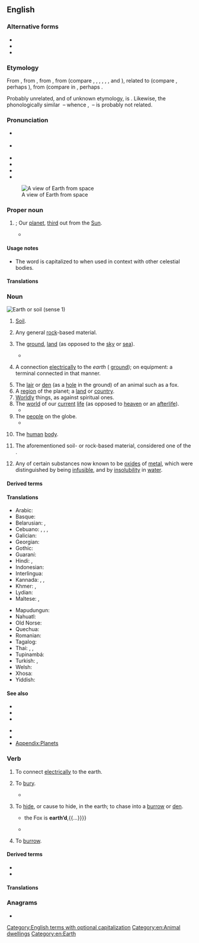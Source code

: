 {{also|Earth}}
==English==
{{wikipedia}}

===Alternative forms===
* {{alter|en|airth||chiefly Scotland}}
* {{alter|en|erd||dialect, rare}}
* {{alter|en|yearth||obsolete}}

===Etymology===
{{root|en|ine-pro|*h₁er-}}
From {{inh|en|enm|erthe}}, from {{inh|en|ang|eorþe||earth, ground, soil, dry land}}, from {{inh|en|gmw-pro|*erþu}}, from {{inh|en|gem-pro|*erþō||earth, ground, soil}} (compare {{cog|fy|ierde}}, {{cog|nds|Eerd}}, {{cog|nl|aarde}}, {{cog|nds-nl|eerde}}, {{cog|de|Erde}}, {{cog|da|-}}, {{cog|sv|-}} and {{cog|no|jord}}), related to {{m|gem-pro|*erwô||earth}} (compare {{cog|goh|ero}}, perhaps {{cog|non|jǫrfi}}), from {{der|en|ine-pro|*h₁er-}} (compare {{cog|grc|*ἔρα}} in {{m|grc|ἔραζε||on the ground}}, perhaps {{cog|txb|yare||gravel}}.

Probably unrelated, and of unknown etymology, is {{noncog|xcl|երկիր||earth}}. Likewise, the phonologically similar {{cog|sem-pro|*ʔarṣ́-}}&nbsp;– whence {{noncog|ar|أَرْض}}, {{noncog|he|אֶרֶץ|tr=ʾereṣ}}&nbsp;– is probably not related.

===Pronunciation===
* {{a|RP}} {{IPA|en|/ɜːθ/}}
* {{a|US}} {{IPA|en|/ɝθ/}}
* {{audio|en|en-us-earth.ogg|Audio (US)}}
* {{audio|en|En-uk-earth.ogg|Audio (UK)}}
* {{audio|en|LL-Q1860 (eng)-Back ache-earth.wav|Audio}}
* {{rhymes|en|ɜː(ɹ)θ}}

[[File:Earth Western Hemisphere.jpg|thumbnail|right|A view of Earth from space]]

===Proper noun===
{{en-proper noun}}

# {{senseid|en|Q2}} {{alternative case form of|en|Earth}}; Our [[planet]], [[third]] out from the [[Sun]].
#: {{ux|en|The astronauts saw the '''earth''' from the porthole.}}
#* {{quote-journal|1=en|year=1899|month=Feb|author=Joseph Conrad|authorlink=Joseph Conrad|title=The Heart of Darkness|journal=Blackwood's Edinburgh Magazine|page=193|passage=We live in the flicker - may it last as long as the old '''earth''' keeps rolling!}}

====Usage notes====
* The word {{m-self|en|earth}} is capitalized to {{m|en|Earth}} when used in context with other celestial bodies.

====Translations====
{{trans-see|id=Q2|our planet, third out from the Sun|Earth}}

===Noun===
[[File:BrownSoil.jpg|thumb|Earth or soil ''(sense 1)'']]
{{en-noun|~}}

# {{lb|en|uncountable}} [[soil|Soil]].
#: {{ux|en|This is good '''earth''' for growing potatoes.}}
# {{lb|en|uncountable}} Any general [[rock]]-based material.
#: {{ux|en|She sighed when the plane's wheels finally touched '''earth'''.}}
# The [[ground]], [[land]] (as opposed to the [[sky]] or [[sea]]).
#: {{ux|en|Birds are of the sky, not of the '''earth'''.}}
#* {{quote-journal|en|date=2013-06-07|author=David Simpson
|volume=188|issue=26|page=36|magazine={{w|The Guardian Weekly}}
|title=[http://www.guardian.co.uk/books/2013/may/18/falling-upwards-richard-holmes-review Fantasy of navigation]
|passage=Like most human activities, ballooning has sponsored heroes and hucksters and a good deal in between. For every dedicated scientist patiently recording atmospheric pressure and wind speed while shivering at high altitudes, there is a carnival barker with a bevy of pretty girls willing to dangle from a basket or parachute down to '''earth'''.}}
# {{lb|en|British}} A connection [[electrically]] to the ''earth'' ({{qualifier|US}} [[ground]]); on equipment: a terminal connected in that manner.
# The [[lair]] or [[den]] (as a [[hole]] in the ground) of an animal such as a fox.
# A [[region]] of the planet; a [[land]] or [[country]].
# [[worldly|Worldly]] things, as against spiritual ones.
# The [[world]] of our [[current]] [[life]] (as opposed to [[heaven]] or an [[afterlife]]).
#* {{RQ:Keats Lamia|poem=Ode on a Grecian Urn|stanza=5|page=116|passage="Beauty is truth, truth beauty,"—that is all / Ye know on '''earth''', and all ye need to know.}}
# The [[people]] on the globe.
#* {{RQ:King James Version|Genesis|11|1|page=87|column=2|passage=And the whole '''earth''' was of one language, and of one [[speach|ſpeach]].}}
# {{lb|en|archaic}} The [[human]] [[body]].
# {{lb|en|alchemy|philosophy|and|Taoism}} The aforementioned soil- or rock-based material, considered one of the {{w|Classical element|four or five classical elements}}.
# {{lb|en|chemistry|obsolete}} Any of certain substances now known to be [[oxide]]s of [[metal]], which were distinguished by being [[infusible]], and by [[insolubility]] in [[water]].

====Derived terms====
{{col3|en
|Blue Earth
|Blue Earth County
|Blue Earth River
|diatomaceous earth
|down-to-earth
|earth closet
|Earth Day
|earth mother
|[[earth moving]], [[earthmoving]]
|Earth Summit
|earth to earth, ashes to ashes, dust to dust
|earth tone
|[[earthbound]], [[earth-bound]]
|earthen
|earthenware
|earthquake
|earthling
|earthly
|earthly paradise
|earth-shattering
|earth sign
|earth station
|earthworm
|earthy
|ends of the earth
|flat earther
|Fountains Earth
|go to earth
|Mother Earth
|rare earth
|rare earth mineral
|run to earth
|salt of the earth
|scorched earth
|unearth
}}

====Translations====
{{trans-top|soil}}
{{multitrans|data=
* Afrikaans: {{tt+|af|aarde}}
* Ahom: {{t|aho|𑜓𑜢𑜃𑜫}}, {{t|aho|𑜃𑜢𑜃𑜫}}
* Albanian: {{tt+|sq|dhe|m}}
* Arabic: {{tt|ar|تُرْبَة|f}}, {{tt|ar|تُرَاب|p}}, {{tt+|ar|أَرْض|f}}
*: Egyptian Arabic: {{tt|arz|أرض|f|tr=arḍ}}
* Aramaic:
*: Classical Syriac: {{tt|syc|ܐܪܥܐ|f|tr=ʾarʿā}}, {{tt|syc|ܥܦܪܐ|m|tr=ʿap̄rā}}, {{tt|syc|ܡܕܪܐ|c|tr=meḏrā}}, {{tt|syc|ܐܕܡܬܐ|f|tr=ʾdmtʾ}}
* Archi: {{t|aqc|накъв}}
* Armenian: {{tt+|hy|հող}}
* Ashkun: {{tt|ask|mič}}
* Asturian: {{tt+|ast|tierra|f}}
* Azerbaijani: {{tt+|az|torpaq}}
* Baluchi: {{tt|bal|ہاک|tr=hák}}
* Belarusian: {{tt|be|зямля́|f}}
* Bengali: {{tt|bn|মাটি}}, {{tt|bn|ভূমি}}
* Berber:
*: Tashelhit: {{tt|shi|akal|m}}, {{tt|shi|ṛṛgg}}
* Brunei Malay: {{tt|kxd|tanah}}
* Bulgarian: {{tt+|bg|земя́|f}}, {{tt+|bg|по́чва|f}}, {{tt+|bg|пръст|f}}
* Burmese: {{tt+|my|မြေ}}
* Catalan: {{tt+|ca|terra|f}}, {{tt+|ca|sòl|m}}
* Chechen: {{t|ce|латта}}
* Chinese:
*: Dungan: {{tt|dng|ди}}, {{tt|dng|тў}}
*: Mandarin: {{tt+|cmn|地|tr=dì}}, {{tt+|cmn|土壤|tr=tǔrǎng}}
* Czech: {{tt+|cs|země|f}}, {{tt+|cs|hlína|f}}
* Danish: {{tt+|da|jord}}
* Dutch: {{tt+|nl|aarde|f}}, {{tt+|nl|grond}}
* Esperanto: {{tt|eo|grundo}}
* Estonian: {{tt+|et|maa}}
* Evenki: {{tt|evn|dunde}}, {{tt|evn|dunne}}, {{tt|evn|jerke}}, {{tt|evn|n'erke}}
* Faroese: {{tt+|fo|jørð|f}}
* Fijian: {{tt+|fj|qele}}
* Finnish: {{tt+|fi|maa}}
* French: {{tt+|fr|terre|f}}
* Friulian: {{tt|fur|tiere|f}}
* Fula: {{tt|ff|leydi}}
* Galician: {{tt+|gl|terra|f}}
* Georgian: {{tt|ka|მიწა|sc=Geor}}, {{tt|ka|ნიადაგი|sc=Geor}}
* German: {{tt+|de|Erde|f}}, {{tt+|de|Land|n}}
*: Central Franconian: {{tt|gmw-cfr|Ääd}}
* Greek: {{tt+|el|χώμα|n}}, {{tt+|el|γη|f}}
*: Ancient: {{tt|grc|γαῖα|f}}, {{tt|grc|γῆ|f}}, {{tt|grc|χούς|f}}
* Haitian Creole: {{tt|ht|tè}}
* Hebrew: {{tt+|he|אֲדָמָה|f|tr=adamá}}
* Hindi: {{tt+|hi|धरती|f}}, {{tt+|hi|ज़मीन|f}}, {{tt+|hi|मिट्टी|f}}, {{tt+|hi|वसुधा|f}}, {{tt+|hi|वसुन्धरा|f}}
* Hungarian: {{tt+|hu|talaj}}, {{tt+|hu|föld}}
* Icelandic: {{tt+|is|jörð|f}}
* Ido: {{tt+|io|tero}}, {{tt+|io|sulo}}
* Indonesian: {{tt+|id|tanah}}
* Irish: {{t|ga|cré|f}}, {{t|ga|créafóg|f}}, {{t|ga|ithir|f}}, {{t|ga|úir|f}}
* Istriot: {{tt|ist|tiera|f}}
* Italian: {{tt+|it|terra|f}}
* Japanese: {{tt+|ja|地|tr=ち, chi}}, {{tt+|ja|土|tr=つち, tsuchi}}, {{tt+|ja|土壌|tr=どじょう, dojō}}
* Javanese: {{tt+|jv|lemah}} {{qualifier|ngoko}}, {{tt|jv|siti}} {{qualifier|krama}}
* K'iche': {{tt|quc|ulew}}
* Kamkata-viri:
*: Kamviri: {{tt|bsh|muři}}
*: Kativiri: {{tt|bsh|mřai}}
* Kazakh: {{tt+|kk|топырақ}}
* Khanty:
*: Kazym: {{tt|kca|мўв}}
* Khinalug: {{tt|kjj|инччи́}}
* Kikai: {{tt|kzg|みちゃ|tr=micha}}
* Komi-Zyrian: {{tt|kpv|му}}
* Korean: {{tt+|ko|흙}}, {{tt+|ko|토양}}
* Kunigami: {{tt|xug|みちゃー|tr=michā}}
* Kurdish:
*: Central Kurdish: {{tt+|ckb|خۆڵ}}
* Kyrgyz: {{tt+|ky|топурак}}
* Ladin: {{tt|lld|tera|f}}, {{tt|lld|tiera|f}}
* Lao: {{tt+|lo|ດິນ}}
* Latin: {{tt+|la|terra|f}}, {{tt+|la|humus|f}}
* Latvian: {{tt+|lv|zeme|f}}, {{qualifier|soil}} {{tt|lv|augsne|f}}
* Lezgi: {{t|lez|накьв}}, {{t|lez|ччил}}
* Lithuanian: {{tt+|lt|žemė|f}}, {{qualifier|soil}} {{tt|lt|dirva|f}}
* Lombard: {{t|lmo|tèrra|f}}
* Low German:
*: German Low German: {{tt|nds-de|Eerd}}, {{tt+|nds-de|Eer}}
* Lü: {{tt|khb|ᦡᦲᧃ}}
* Macedonian: {{tt|mk|земја|f}}, {{tt|mk|почва|f}}
* Malay: {{tt+|ms|bumi}}
* Malayalam: {{tt+|ml|ഭൂമി}}, {{tt+|ml|മണ്ണ്}}
* Maltese: {{t|mt|ħamrija|f}}
{{trans-mid}}
* Mansi: {{tt|mns|ма̄}}
* Miyako: {{tt|mvi|むた|tr=muta}}
* Mongolian: {{tt+|mn|хөрс}}
* Moroccan Amazigh: {{tt|zgh|ⴰⴽⴰⵍ|tr=akal}}
* Nahuatl: {{tt+|nah|tlalli}}
* Navajo: {{tt|nv|łeezh}}
* Ngazidja Comorian: {{tt|zdj|ipvanɗe sha ntsi|c7}}
* Nong Zhuang: {{t|zhn|ndin}}
* Norman: {{tt|nrf|tèrre|f}}
* North Frisian: {{tt|frr|jard}}
* Northern Amami-Oshima: {{tt|ryn|みちﾟゃ|tr=mica}}
* Northern Thai: {{tt|nod|ᨯᩥ᩠ᨶ|tr= din}}
* Norwegian: {{tt+|no|jord|m}}
* Okinawan: {{tt|ryu|んちゃ|tr=ncha}}
* Oki-No-Erabu: {{tt|okn|みちゃ|tr=micha}}
* Old Church Slavonic:
*: Cyrillic: {{tt|cu|землꙗ|f}}
* Old East Slavic: {{tt|orv|землꙗ|f}}
* Old English: {{tt|ang|hrūse|f}}
* Ossetian: {{t|os|зӕхх}}
* Persian: {{tt+|fa|خاک|tr=xâk}}, {{tt+|fa|زمین|tr=zamīn}}
* Pipil: {{tt|ppl|tal}}
* Plautdietsch: {{tt|pdt|Ieed|f}}
* Polish: {{tt+|pl|ziemia|f}}
* Portuguese: {{tt+|pt|terra|f}}, {{tt+|pt|solo|m}}
* Prasuni: {{tt|prn|mire}}
* Punjabi: {{tt|pa|ਧਰਤ}}, {{tt|pa|ਖ਼ਾਕ}}, {{tt|pa|ਮਿੱਟੀ}}, {{tt|pa|ਜ਼ਮੀਨ}}
* Quechua: {{tt+|qu|allpa}}
* Romani: {{t|rom|phuv|f}}
* Romanian: {{tt+|ro|pământ|n}}, {{tt+|ro|sol|n}}
* Romansch: {{tt|rm|terra|f}}, {{tt|rm|tiara|f}}
* Russian: {{tt+|ru|земля́|f}}, {{tt+|ru|по́чва|f}}
* Rusyn: {{tt|rue|земля́|f}}
* Saanich: {{tt|str|TEṈEW̱}}
* Sanskrit: {{tt+|sa|धरित्री}}, {{tt+|sa|धरा}}, {{tt+|sa|भूमि|m}}, {{tt+|sa|वसुधा|f}}, {{tt+|sa|इला|f}}, {{tt+|sa|वसुन्धरा|f}}
* Sardinian: {{tt|sc|terra|f}}
* Scots: {{tt|sco|yerd}}, {{tt|sco|yird}}
* Scottish Gaelic: {{tt|gd|talamh|c}}, {{tt|gd|ùir|f}}
* Serbo-Croatian:
*: Cyrillic: {{tt|sh|земља|f}}
*: Roman: {{tt+|sh|zemlja|f}}
* Shan: {{tt+|shn|လိၼ်}}
* Sicilian: {{tt+|scn|terra|f}}
* Silesian: {{tt|szl|źymja}}
* Sindhi: {{tt|sd|ڌرتي|tr=dhartī}}
* Slovak: {{tt+|sk|zem|f}}
* Slovene: {{tt+|sl|zemlja|f}}, {{tt+|sl|prst|f}}
* Southern Amami-Oshima: {{tt|ams|みちゃ|tr=micha}}
* Spanish: {{tt+|es|tierra|f}}, {{tt+|es|suelo|m}}
* Sundanese: {{tt+|su|taneuh}}
* Swahili: {{tt+|sw|udongo}}
* Swedish: {{tt+|sv|jord|c}}
* Tagalog: {{tt+|tl|lupa}}
* Tajik: {{tt+|tg|хок}}
* Taos: {{tt|twf|pǫ̀’óne}}
* Tatar: {{tt+|tt|туфрак}}
* Telugu: {{tt+|te|మట్టి}}
* Thai: {{tt+|th|ดิน}}
* Tibetan: {{tt|bo|ས}}
* Tigrinya: {{tt|ti|መሬት|sc=Ethi}}
* Tocharian A: {{tt|xto|tkaṃ}}
* Tocharian B: {{tt|txb|keṃ}}
* Toku-No-Shima: {{tt|tkn|ぃんちゃ|tr=ïncha}}
* Turkish: {{tt+|tr|toprak}}
* Turkmen: {{tt|tk|toprak}}
* Udmurt: {{tt|udm|му}}
* Ugaritic: {{tt|uga|𐎀𐎗𐎕}}
* Ukrainian: {{tt+|uk|земля́|f}}
* Urdu: {{tt+|ur|زمین|f|tr=zamīn}}, {{tt|ur|دھرتی|f|tr=dhartī}}
* Uyghur: {{tt|ug|تۇپراق}}
* Uzbek: {{tt+|uz|tuproq}}
* Venetian: {{tt|vec|tera|f}}
* Vietnamese: {{tt+|vi|đất}}
* Waigali: {{tt|wbk|muk}}
* Yaeyama: {{tt|rys|んた|tr=nta}}
* Yagara: {{tt|yxg|dar}}
* Yiddish: {{tt|yi|ערד|f}}, {{t|yi|אַדמה|f|tr=adome}} {{qualifier|humorous}}
* Yonaguni: {{tt|yoi|んた|tr=nta}}
* Yoron: {{tt|yox|みちゃ|tr=micha}}
* Yucatec Maya: {{tt|yua|lu’um}}, {{tt|yua|kaab}}
* Zazaki: {{tt+|zza|erd}}
* Zealandic: {{tt|zea|aerde|f}}
* Zhuang: {{tt|za|doem}}, {{tt|za|namh}}
* Zulu: {{tt|zu|inhlabathi|c9|c10}}, {{tt|zu|umhlabathi|c3|c4}}
* ǃXóõ: {{tt|nmn|ǂkxʻûm}}
{{trans-bottom}}

{{trans-top|any general rock-based material}}
* Afrikaans: {{tt+|af|aarde}}
* Armenian: {{tt+|hy|հող}}
* Baluchi: {{tt|bal|ہاک|tr=hák}}
* Bulgarian: {{tt+|bg|земя|f}}
* Burmese: {{tt+|my|မြေကြီး}}
* Catalan: {{tt+|ca|terra|f}}
* Chinese:
*: Mandarin: {{tt+|cmn|泥土|tr=nítǔ}}
* Czech: {{tt+|cs|země|f}}
* Danish: {{tt|da|jordart}}, {{tt+|da|jord}}
* Dutch: {{tt+|nl|aarde|f}}
* Estonian: {{tt|et|maapind}}
* Finnish: {{tt+|fi|maa}}
* French: {{tt+|fr|terre|f}}
* German: {{tt+|de|Erde|f}}, {{tt+|de|Grund|m}}
* Greek: {{tt+|el|χώμα|n}}
* Hawaiian: {{tt|haw|lepo}}
* Hebrew: {{tt+|he|אֲדָמָה|f|tr=adamá}}
* Hindi: {{tt+|hi|भूमि|f}}, {{tt+|hi|खाक|f}}, {{tt+|hi|गर्द|f}}, {{tt|hi|ख़ाक|f}}
* Icelandic: {{tt+|is|jörð|f}}
* Ido: {{tt+|io|tero}}
* Indonesian: {{tt+|id|bumi}}
* Irish: {{tt|ga|cré|f}}, {{tt|ga|úir|f}}
* Italian: {{tt+|it|terra|f}}
* Japanese: {{tt+|ja|土|tr=つち, tsuchi|sc=Jpan}}
* Korean: {{tt+|ko|흙}}
* Latin: {{tt+|la|terra|f}}
{{trans-mid}}
* Latvian: {{tt+|lv|zeme|f}}
* Lithuanian: {{tt+|lt|žemė|f}}
* Luxembourgish: {{tt+|lb|Äerd|f}}
* Malay: {{tt+|ms|tanah}}
* Malayalam: {{tt+|ml|ഭൂമി}}
* Middle High German: {{tt|gmh|ërde}}
* Navajo: {{tt|nv|niʼ}}
* Norman: {{tt|nrf|tèrre|f}}
* Norwegian: {{tt+|no|jord|m}}
* Old English: {{tt|ang|hrūse|f}}
* Old High German: {{tt|goh|erda}}
* Persian: {{tt+|fa|خاک|tr=xâk}}, {{tt+|fa|گرد|tr=gard}}
* Polish: {{tt+|pl|ziemia|f}}
* Portuguese: {{tt+|pt|terra|f}}
* Russian: {{tt+|ru|земля́|f}}
* Scots: {{tt|sco|yird}}
* Scottish Gaelic: {{tt|gd|talamh|c}}, {{tt|gd|tìr|f}}, {{tt|gd|ùir|f}}
* Slovak: {{tt+|sk|zem|f}}
* Slovene: {{tt+|sl|zemlja|f}}
* Spanish: {{tt+|es|tierra|f}}
* Swahili: {{tt+|sw|udongo}}
* Swedish: {{tt+|sv|jord|c}}
* Volapük: {{tt+|vo|glun}}
* Welsh: {{tt+|cy|daear|f}}
* West Frisian: {{tt+|fy|ierde}}
* Zazaki: {{tt+|zza|erd}}
* Zulu: {{tt|zu|inhlabathi|c9|c10}}, {{tt|zu|umhlabathi|c3|c4}}
{{trans-bottom}}

{{trans-top|the ground, land}}
* Ainu: {{tt|ain|アィヌモシㇼ|tr=aynu-mosir}}
* Arabic: {{tt+|ar|أَرْض|f}}
*: Egyptian Arabic: {{tt|arz|أرض|f|tr=arḍ}}
* Aramaic:
*: Classical Syriac: {{tt|syc|ܐܪܥܐ|f|tr=ʾarʿā}}
* Armenian: {{tt+|hy|հող}}, {{tt+|hy|գետին}}
* Aromanian: {{tt|rup|pimintu}}
* Azerbaijani: {{tt+|az|yer}}
* Bashkir: {{tt|ba|ер}}
* Berber:
*: Tashelhit: {{t-check|shi|akal|m}}
* Bulgarian: {{tt+|bg|земя|f}}, {{tt+|bg|суша|f}}
* Catalan: {{tt+|ca|terra|f}}
* Central Sierra Miwok: {{tt|csm|wál·i-}}
* Chamicuro: {{tt|ccc|c̈hijta}}
* Cheyenne: {{t|chy|ho'e}}
* Chinese:
*: Cantonese: {{tt|yue|地}}, {{tt+|yue|地下}}
*: Mandarin: {{tt+|cmn|陸地}}, {{tt+|cmn|陆地|tr=lùdì}}, {{tt+|cmn|地面}}
* Czech: {{tt+|cs|země|f}}
* Dalmatian: {{tt|dlm|tara|f}}, {{tt|dlm|tiara|f}}
* Danish: {{tt+|da|jord}}
* Dolgan: {{tt|dlg|һир|tr=hir}}
* Dutch: {{tt+|nl|aarde}}, {{tt|nl|droge land|n}}, {{tt+|nl|land|n}}
* Egyptian: {{t-egy|tꜣ|h=N16:N23*Z1}}
* Esperanto: {{tt+|eo|tero}}
* Estonian: {{tt+|et|maa}}
* Faroese: {{tt+|fo|jørð|f}}
* Finnish: {{tt+|fi|maa}}
* French: {{tt+|fr|terre|f}}
* Friulian: {{tt|fur|tiere|f}}
* Fula: {{tt|ff|leydi}}
* Galician: {{tt+|gl|terra|f}}
* Georgian: {{tt|ka|მიწა|sc=Geor}}, {{tt|ka|ნიადაგი|sc=Geor}}
* German: {{tt+|de|Grund|m}}, {{tt+|de|Erde|f}}, {{tt+|de|Land|n}}, {{tt+|de|Boden|m}}, {{tt+|de|Festland|n}}
* Greek: {{tt+|el|γη|f}}, {{tt+|el|γαία|f}}
*: Ancient: {{tt|grc|γαῖα|f}}, {{tt|grc|γῆ|f}}
* Haida: {{tt|hai|tllgaay}}
* Haitian Creole: {{tt|ht|tè}}
* Halkomelem: {{tt|hur|tém:éxw}}
* Hawaiian: {{tt|haw|honua}}
* Hebrew: {{tt+|he|אֶרֶץ|f|tr=éretz}}
* Hindi: {{tt+|hi|धरती|f}}, {{tt+|hi|ज़मीन|f}}, {{tt+|hi|सरजमीन|f}}
* Hungarian: {{tt+|hu|szárazföld}}
* Ido: {{tt+|io|sulo}}, {{tt+|io|tero}}
* Indonesian: {{tt+|id|darat}}
* Irish: {{tt|ga|talamh}}
* Istriot: {{tt|ist|tiera}}
* Italian: {{tt+|it|terra|f}}
* Japanese: {{tt+|ja|地面|tr=じめん, jimen}}, {{tt+|ja|大地|tr=だいち, daichi}}
* Javanese: {{tt+|jv|lemah}} {{qualifier|ngoko}}, {{tt|jv|siti}} {{qualifier|krama}}
* Kazakh: {{tt+|kk|жер}}
* Khakas: {{tt|kjh|чир}}
* Korean: {{tt+|ko|땅}}, {{tt+|ko|대지}}, {{tt+|ko|육지}}
* Kurdish:
*: Central Kurdish: {{tt+|ckb|خاک}}, {{tt+|ckb|زەمین}}, {{tt+|ckb|زەوی}}
* Kwak'wala: {{tt|kwk|a̱wi'nak̕wa̱s}}
* Kyrgyz: {{tt+|ky|жер}}
* Ladin: {{tt|lld|tera}}
* Latin: {{tt+|la|terra|f}}, {{tt+|la|solum|n}}
* Latvian: {{tt+|lv|zeme|f}}
{{trans-mid}}
* Lezgi: {{t|lez|ччил}}
* Lithuanian: {{tt+|lt|žẽmė|f}}
* Maasai: {{tt|mas|enkop|f}}
* Malay: {{tt+|ms|tanah}}
* Malayalam: {{tt+|ml|മണ്ണ്}}
* Manchu: {{tt|mnc|ᠨᠠ}}
* Mongolian: {{tt+|mn|газар}}
*: Classical Mongolian: {{tt|cmg|ᠭᠠᠵᠠᠷ}}
* Moroccan Amazigh: {{tt|zgh|ⴰⴽⴰⵍ|tr=akal}}
* Navajo: {{tt|nv|niʼ}}
* Ngazidja Comorian: {{tt|zdj|ardhwi|c9}}, {{tt|zdj|ipvanɗe sha ntsi|c7}}
* Nootka: {{tt|str|nism̓a}}
* Norman: {{tt|nrf|tèrre|f}}
* Norwegian: {{tt+|no|jord}}
* Occitan: {{tt+|oc|tèrra}}
* Ojibwe: {{tt|oj|aki}}, {{tt|oj|ᐊᑭ}}
* Old Occitan: {{tt|pro|terra}}
* Orok: {{tt|oaa|на̄|tr=nā|sc=Cyrl}}
* Ottawa: {{tt|otw|ki}}
* Persian: {{tt+|fa|زمین|tr=zamin}}, {{tt+|fa|سرزمین|tr=sarzamin}}
* Portuguese: {{tt+|pt|terra|f}}, {{tt+|pt|chão|m}}
* Punjabi: {{tt|pa|ਧਰਤ}}, {{tt+|pa|ਸਰਜ਼ਮੀਨ}}, {{tt|pa|ਜ਼ਮੀਨ}}
* Purepecha: {{tt|pua|echeri}}
* Romanian: {{tt+|ro|pământ}}
* Romansch: {{tt|rm|terra}}, {{tt|rm|tiara}}
* Russian: {{tt+|ru|земля́|f}}, {{tt+|ru|су́ша|f}}
* Saanich: {{tt|str|TEṈEW̱}}
* Sanskrit: {{tt+|sa|धरित्री|f}}
* Sardinian: {{tt|sc|terra|f}}
* Scots: {{tt|sco|yerd}}, {{tt|sco|yird}}
* Scottish Gaelic: {{tt|gd|talamh|c}}, {{tt|gd|tìr|f}}, {{tt|gd|ùir|f}}
* Sicilian: {{tt+|scn|terra}}
* Slovene: {{tt+|sl|zemlja|f}}
* Spanish: {{tt+|es|terreno|m}}, {{tt+|es|tierra|f}}
* Sumerian: {{tt|sux|𒆠|ts=ki|sc=Xsux}}
* Sundanese: {{tt|su|darat}}
* Swahili: {{tt|sw|nchi kavu|c9}}
* Swedish: {{tt+|sv|mark|c}}, {{tt+|sv|land|n}}
* Tagalog: {{tt+|tl|lupa}}
* Tajik: {{tt+|tg|замин}}
* Tatar: {{tt+|tt|җир}}
* Tocharian A: {{tt|xto|tkaṃ}}
* Tocharian B: {{tt|txb|keṃ}}
* Turkish: {{tt+|tr|yer}}
* Turkmen: {{tt|tk|ýer}}
* Tuvan: {{tt|tyv|чер}}
* Tzotzil: {{tt|tzo|balamil}} {{qualifier|Zinacantán}}, {{tt|tzo|balumil}} {{qualifier|San Andrés Larráinzar}}
* Ugaritic: {{tt|uga|𐎀𐎗𐎕}}
* Urdu: {{tt+|ur|زمین|f|tr=zamīn}}
* Uyghur: {{tt+|ug|يەر}}
* Uzbek: {{tt+|uz|yer}}
* Venetian: {{tt|vec|tera}}
* Vietnamese: {{tt+|vi|đất}}, {{tt|vi|mặt đất}}, {{tt+|vi|đất liền}}
* Yakut: {{tt|sah|сир}}
* Yiddish: {{tt|yi|ערד}}
* Zazaki: {{tt+|zza|her}}, {{tt+|zza|erd|m}}
* Zhuang: {{tt|za|deih}}
* Zulu: {{tt|zu|umhlabathi|c3|c4}}
{{trans-bottom}}

{{trans-top|electrical connection}}
* Armenian: {{tt+|hy|հող}}
* Bulgarian: {{tt|bg|заземяване|n}}
* Catalan: {{tt+|ca|terra|f}}, {{tt+|ca|massa|f}}
* Chinese:
*: Mandarin: {{tt+|cmn|地線}}, {{tt+|cmn|地线|tr=dìxiàn}}, {{tt+|cmn|接地線}}, {{tt+|cmn|接地线|tr=jiēdìxiàn}}
* Czech: {{tt|cs|uzemnění|n}}
* Danish: {{tt|da|jordforbindelse|c}}, {{tt|da|jordet forbindelse|c}}
* Dutch: {{tt+|nl|aarde|f}}
* Esperanto: {{tt|eo|terkonekto}}
* Estonian: {{tt|et|maandus}}
* Finnish: {{tt+|fi|maa}}
* French: {{tt+|fr|terre|f}}
* German: {{tt+|de|Erde|f}}
* Greek: {{tt+|el|γείωση|f}}
* Hindi: {{tt+|hi|ज़मीन|f}}
* Hungarian: {{tt+|hu|földelés}}
* Irish: {{tt|ga|talmhú|m}}
{{trans-mid}}
* Italian: {{tt+|it|terra|f}}, {{tt+|it|massa|f}}
* Japanese: {{tt|ja|接地|tr=せっち, setchi}}, {{tt+|ja|アース|tr=āsu}}, {{tt|ja|グランド|tr=gurando}}, {{tt|ja|グラウンド|tr=guraundo}}, {{tt|ja|地線|tr=ちせん, chisen}}
* Korean: {{tt|ko|어어드}}, {{tt+|ko|접지선}}
* Latvian: {{tt|lv|iezemējums|m}}
* Lithuanian: {{tt|lt|įžeminimas|m}}
* Navajo: {{tt|nv|niʼ}}
* Norman: {{tt|nrf|tèrre|f}}
* Persian: {{tt+|fa|زمین|tr=zamin}}, {{tt|fa|اِرت|tr=ert}}
* Polish: {{tt|pl|uziemienie|n}}
* Portuguese: {{tt+|pt|terra}}
* Russian: {{tt+|ru|заземле́ние|n}}, {{tt+|ru|земля́|f}} {{qualifier|colloquial}}
* Slovene: {{tt+|sl|zemlja|f}}, {{tt|sl|ozemljitev|f}}
* Spanish: {{tt+|es|tierra|f}}
* Swedish: {{tt+|sv|jord|c}}
* Turkish: {{tt+|tr|toprak}}
* Zazaki: {{tt+|zza|her|c}}
{{trans-bottom}}

{{trans-top|fox's lair}}
* Bulgarian: {{tt+|bg|дупка|f}}
* Danish: {{tt+|da|rævegrav|c}}
* Finnish: {{tt+|fi|kolo}}, {{tt+|fi|pesä}}
* French: {{tt+|fr|terrier}}
* German: {{tt+|de|Erdloch|n}}, {{tt|de|Erdbau|m}}, {{tt+|de|Bau|m}}
* Greek: {{tt+|el|φωλιά|f}}
* Hungarian: {{tt+|hu|lyuk}}, {{tt+|hu|odú}}
* Irish: {{t|ga|leaba dhearg|f}}
* Italian: {{tt+|it|tana|f}}
{{trans-mid}}
* Manx: {{tt|gv|towl|m}}
* Persian: {{tt+|fa|لانه}}
* Portuguese: {{tt+|pt|toca}}
* Spanish: {{tt+|es|madriguera|f}}
* Swahili: {{tt+|sw|dunia}}
* Swedish: {{tt+|sv|lya|c}}, {{tt|sv|rävlya|c}}, {{tt+|sv|rävgryt|n}}
* Ukrainian: {{tt+|uk|нора́|f}}
* Zazaki: {{tt|zza|lan|f}}
{{trans-bottom}}

{{trans-top|world of our current life, as opposed to afterlife}}
* Arabic: {{tt+|ar|أَرْض|f}}, {{tt+|ar|دُنْيَا|f}}
* Bulgarian: {{tt+|bg|свят|m}}
* Catalan: {{tt+|ca|terra|f}}
* Finnish: {{tt+|fi|maa}}
* French: {{tt+|fr|terre|f}}
* Greek: {{tt+|el|γη|f}}
*: Ancient: {{tt|grc|γῆ|f}}
* Hebrew: {{tt+|he|אֶרֶץ|f|tr=éretz}}
* Hindi: {{tt+|hi|दुनिया|f}}, {{tt+|hi|जहान|m}}, {{tt+|hi|संसार|m}}
{{trans-mid}}
* Ido: {{tt+|io|tero}}
* Latin: {{tt|la|mundus|m}}, {{tt+|la|saeculum|n}}
* Ngazidja Comorian: {{tt|zdj|dunia|c9}}
* Persian: {{tt+|fa|گیتی|tr=giti}}, {{tt+|fa|جهان|tr=jahân}}, {{qualifier|religious}} {{tt+|fa|دنیا|tr=donyâ}}, {{qualifier|religious}} {{tt+|fa|مادّه|tr=mâdde}}, {{qualifier|much-literally}} {{tt|fa|گیهان|tr=geyhân}}
* Piedmontese: {{tt|pms|mundo|m}}
* Punjabi: {{tt|pa|ਦੁਨੀਆ}}, {{tt|pa|ਜਹਾਨ}}, {{tt+|pa|ਸੰਸਾਰ}}
* Tagalog: {{tt+|tl|daigdig}}
* Zazaki: {{tt+|zza|dınya}}
* Zulu: {{tt+|zu|umhlaba|c3|c4}}
{{trans-bottom}}

{{trans-top|one of the four basic elements}}
* Afrikaans: {{tt+|af|aarde}}
* Baluchi: {{tt|bal|ہاک|tr=hák}}
* Bulgarian: {{tt+|bg|земя|f}}
* Burmese: {{tt+|my|မြေ}}
* Catalan: {{tt+|ca|terra|f}}
* Chinese:
*: Mandarin: {{tt+|cmn|泥土|tr=nítǔ}}
* Czech: {{tt+|cs|země|f}}
* Danish: {{tt+|da|jord}}
* Dutch: {{tt+|nl|aarde|f}}
* Estonian: {{tt+|et|maa}}
* Finnish: {{tt+|fi|maa}}
* French: {{tt+|fr|terre|f}}
* Galician: {{tt+|gl|terra|f}}
* German: {{tt+|de|Erde|f}}
* Greek: {{tt+|el|γη|f}}
*: Ancient Greek: {{tt|grc|γῆ|f}}
* Hebrew: {{tt+|he|אֲדָמָה|f|tr=adamá}}
* Hindi: {{tt+|hi|खाक|f}}, {{tt+|hi|मिट्टी|f}}, {{tt+|hi|भूमी|f}}, {{tt+|hi|भूमि|f}}, {{tt|hi|ख़ाक|f}}
* Hungarian: {{tt+|hu|föld}}
* Icelandic: {{tt+|is|jörð|f}}
* Ido: {{tt+|io|tero}}
* Irish: {{t|ga|talamh|m}}
* Italian: {{tt+|it|terra|f}}
* Japanese: {{tt+|ja|地|tr=ち, chi}}
* Korean: {{tt+|ko|흙}}
* Latin: {{tt+|la|terra|f}}
{{trans-mid}}
* Latvian: {{tt+|lv|zeme|f}}
* Lithuanian: {{tt+|lt|žemė|f}}
* Luxembourgish: {{tt+|lb|Äerd|f}}
* Malayalam: {{tt+|ml|ഭൂമി}}
* Norman: {{tt|nrf|tèrre|f}}
* Norwegian: {{tt+|no|jord|m}}
* Old English: {{tt|ang|hrūse|f}}
* Persian: {{tt+|fa|خاک}}
* Polish: {{tt+|pl|ziemia|f}}
* Portuguese: {{tt+|pt|terra|f}}
* Punjabi: {{tt|pa|ਖ਼ਾਕ}}, {{tt|pa|ਮਿੱਟੀ}}
* Russian: {{tt+|ru|земля́|f}}
* Scots: {{tt|sco|yird}}
* Scottish Gaelic: {{tt|gd|talamh|c}}, {{tt|gd|tìr|f}}
* Serbo-Croatian:
*: Cyrillic: {{tt|sh|земља|f|sc=Cyrl}}
*: Roman: {{tt+|sh|zemlja|f}}
* Slovak: {{tt+|sk|zem|f}}
* Slovene: {{tt+|sl|zemlja|f}}
* Spanish: {{tt+|es|tierra|f}}
* Swahili: {{tt+|sw|dunia}}
* Swedish: {{tt+|sv|jord}}
* Turkish: {{tt+|tr|toprak}}
* Vietnamese: {{tt+|vi|đất}}
* West Frisian: {{tt+|fy|ierde}}
* Zazaki: {{tt+|zza|her|c}}
{{trans-bottom}}

{{trans-top|one of the five basic elements}}
* Afrikaans: {{tt+|af|aarde}}
* Baluchi: {{tt|bal|ہاک|tr=hák}}
* Bulgarian: {{tt+|bg|земя|f}}
* Burmese: {{tt+|my|မြေ}}
* Catalan: {{tt+|ca|terra|f}}
* Chinese:
*: Mandarin: {{tt+|cmn|土}}
* Czech: {{tt+|cs|země|f}}
* Danish: {{tt+|da|jord}}
* Dutch: {{tt+|nl|aarde|f}}
* Estonian: {{tt+|et|maa}}
* Finnish: {{tt+|fi|maa}}
* French: {{tt+|fr|terre|f}}
* Galician: {{tt+|gl|terra|f}}
* Greek: {{tt+|el|γη|f}}
* Hindi: {{tt+|hi|खाक|f}}, {{tt+|hi|मिट्टी|f}}, {{tt+|hi|भूमी|f}}, {{tt+|hi|भूमि|f}}, {{tt|hi|ख़ाक|f}}
* Hungarian: {{tt+|hu|föld}}
* Icelandic: {{tt+|is|jörð|f}}
* Ido: {{tt+|io|tero}}
* Irish: {{t|ga|talamh|m}}
* Italian: {{tt+|it|terra|f}}
* Japanese: {{tt+|ja|土|tr=つち, tsuchi}}
* Korean: {{tt+|ko|흙}}
* Latvian: {{tt+|lv|zeme|f}}
{{trans-mid}}
* Lithuanian: {{tt+|lt|žemė|f}}
* Malayalam: {{tt+|ml|ഭൂമി}}
* Norwegian: {{tt+|no|jord|m}}
* Old English: {{tt|ang|hrūse|f}}
* Persian: {{tt+|fa|خاک|tr=xâk}}
* Polish: {{tt+|pl|ziemia|f}}
* Portuguese: {{tt+|pt|terra|f}}
* Punjabi: {{tt|pa|ਖ਼ਾਕ}}, {{tt|pa|ਮਿੱਟੀ}}
* Russian: {{tt+|ru|земля́|f}}
* Scots: {{tt|sco|yird}}
* Scottish Gaelic: {{tt|gd|talamh|c}}, {{tt|gd|tìr|f}}
* Serbo-Croatian:
*: Cyrillic: {{tt|sh|земља|f|sc=Cyrl}}
*: Roman: {{tt+|sh|zemlja|f}}
* Slovak: {{tt+|sk|zem|f}}
* Slovene: {{tt+|sl|zemlja|f}}
* Spanish: {{tt+|es|tierra|f}}
* Swahili: {{tt+|sw|dunia}}
* Swedish: {{tt+|sv|jord}}
* Turkish: {{tt+|tr|toprak}}
* Vietnamese: {{tt+|vi|thổ}}
* Zazaki: {{tt+|zza|her|c}}
}}<!-- close {{multitrans}} -->
{{trans-bottom}}

{{checktrans-top}}
* Arabic: {{t+check|ar|أَرْض|f}}
* Basque: {{t-check|eu|lur}}
* Belarusian: {{t-check|be|зямля}}, {{t-check|be|земля}}
* Cebuano: {{t-check|ceb|tuna}}, {{t-check|ceb|kalibutan}}, {{t-check|ceb|hagna}}, {{t-check|ceb|banika}}
* Galician: {{t+check|gl|terra|f}}
* Georgian: {{t-check|ka|დედამიწა}}
* Gothic: {{t-check|got|𐌰𐌹𐍂𐌸𐌰|f}}
* Guaraní: {{t+check|gn|yvy}}
* Hindi: {{t+check|hi|स्थल}}, {{t+check|hi|पृथ्वी}}
* Indonesian: {{t+check|id|bumi}}
* Interlingua: {{t-check|ia|terra}}
* Kannada: {{t+check|kn|ನೆಲ}}, {{t+check|kn|ಭೂಮಿ}}, {{t+check|kn|ಮಣು}}
* Khmer: {{t+check|km|ដី|tr=dey}}, {{t-check|km|ផែនដ|tr=phaen-dey}}
* Lydian: {{t|xld|κλιδας}}
* Maltese: {{t+check|mt|dinja}}, {{t-check|mt|papa}}
{{trans-mid}}
* Mapudungun: {{t-check|arn|mapu}}
* Nahuatl: {{t-check|nah|coatlicue}}
* Old Norse: {{t-check|non|midgard}}
* Quechua: {{t-check|qu|pachamama}} <!-- link as t-SOP if non-idiomatic; put marked word in |alt=; see [[User:Kephir/gadgets/xte#Translation_fixing]] -->
* Romanian: {{t+check|ro|pământ|n}}
* Tagalog: {{t+check|tl|mundo}}
* Thai: {{t+check|th|ดิน|tr=din}}, {{t+check|th|แผ่นดิน|tr=phaendin}}, {{t+check|th|โลก|tr=lok}}
* Tupinambá: {{t-check|tpn|yby}}
* Turkish: {{t+check|tr|dünya}}, {{t+check|tr|yer}}
* Welsh: {{t+check|cy|daear}}
* Xhosa: {{t-check|xh|umhlaba}}
* Yiddish: {{t-check|yi|ערד|f}}
{{trans-bottom}}

====See also====
{{top2}}
* {{l|en|moon}}
* {{l|en|sun}}
* {{l|en|world}}
{{mid2}}
* {{l|en|⊕}}
* {{l|en|♁}}
* [[Appendix:Planets]]
{{bottom}}

===Verb===
{{en-verb}}

# {{lb|en|UK|transitive}} To connect [[electrically]] to the earth.
#: {{ux|en|That noise is because the amplifier is not properly '''earthed'''.}}
#: {{syn|en|ground}}
# {{lb|en|transitive}} To [[bury]].
#* {{RQ:Young Night-Thoughts|328|The Miſer '''earths''' his Treaſure; and the Thief, / Watching the Mole, half-beggars him ere Morn.}}
# {{lb|en|transitive}} To [[hide]], or cause to hide, in the earth; to chase into a [[burrow]] or [[den]].
#* {{RQ:Dryden Spanish Fryar|48|{{...}}the Fox is '''earth’d''',{{...}}}}
#* {{quote-book|en|year=1819|author=John Mayer|title=The Sportsman's Directory, or Park and Gamekeeper's Companion|passage=This is the time that the horseman are flung out, not having the cry to lead them to the death. When quadruped animals of the venery or hunting kind are at rest, the stag is said to be harboured, the buck lodged, the fox kennelled, the badger '''earthed''', the otter vented or watched, the hare formed, and the rabbit set.}}
# {{lb|en|intransitive}} To [[burrow]].
#: {{rfquotek|en|Tickell}}

====Derived terms====
* {{l|en|earthing}}
* {{l|en|unearth}}

====Translations====
{{trans-top|connect electrically to the earth}}
{{multitrans|data=
* Bulgarian: {{tt|bg|заземявам}}
* Czech: {{tt|cs|uzemnit}}
* Danish: {{tt|da|jordforbinde}}, {{tt|da|jorde}}
* Dutch: {{tt+|nl|aarden}}
* Esperanto: {{tt|eo|terkonekti}}
* Estonian: {{tt|et|maandama}}
* Finnish: {{tt+|fi|maattaa}}, {{tt+|fi|maadoittaa}}
* French: {{tt|fr|relier à la terre}}, {{tt|fr|mettre à la terre}}
* Georgian: {{tt|ka|დამიწება}}
* German: {{tt+|de|erden}}
* Greek: {{tt+|el|γειώνω}}
* Irish: {{tt|ga|talmhaigh}}
* Italian: {{tt|it|mettere a terra}}, {{tt|it|collegare a terra}}
* Japanese: {{tt|ja|接地する|tr=せっちする, setchisuru}}, {{tt|ja|アースする|tr=āsusuru}}, {{tt|ja|グランドする|tr=gurandosuru}}
{{trans-mid}}
* Latvian: {{tt|lv|iezemēt}}
* Lithuanian: {{tt|lt|įžeminti}}
* Norwegian:
*: Bokmål: {{tt+|nb|jorde}}
* Persian: {{tt|fa|زمین کردن|tr=zamin kardan}}, {{qualifier|common}} {{tt|fa|ارت کردن|tr=ert kardan}}
* Polish: {{tt|pl|uziemić}}
* Portuguese: {{tt+|pt|aterrar}}
* Russian: {{tt+|ru|заземля́ть|impf}}, {{tt+|ru|заземли́ть|pf}}
* Slovene: {{tt|sl|ozemljiti}}
* Spanish: {{t+check|es|aterrar}}
* Swahili: {{tt+|sw|dunia}}
* Swedish: {{tt+|sv|jorda}}
* Turkish: {{tt+|tr|topraklamak}}
* Ukrainian: {{tt|uk|зазе́млювати|impf}}, {{tt|uk|заземля́ти|impf}}, {{tt|uk|заземли́ти|pf}}
* Vietnamese: {{t-check|vi|đặt dây đất}}, {{t-check|vi|nối với đất}} <!-- link as t-SOP if non-idiomatic; put marked word in |alt=; see [[User:Kephir/gadgets/xte#Translation_fixing]] -->
{{trans-bottom}}

{{trans-top|to bury}}
* Bulgarian: {{tt+|bg|заравям}}
* Czech: {{tt+|cs|pochovat}}
* Danish: {{tt|da|begrave}}
* Dutch: {{tt+|nl|begraven}}
* Estonian: {{tt|et|matma}}
* French: {{tt+|fr|enterrer}}
* Georgian: {{tt|ka|დაფლობა}}
* German: {{tt+|de|beerdigen}}
* Greek: {{tt+|el|θάβω}}, {{tt+|el|ενταφιάζω}}
* Hindi: {{tt|hi|दफ़न करना}}
{{trans-mid}}
* Italian: {{tt+|it|interrare}}
* Persian: {{tt+|fa|خاکسپاری}}, {{tt+|fa|خاک کردن|tr=xâk kardan}}, {{qualifier|religious}} {{tt+|fa|دفن کردن|tr=dafn kardan}}
* Polish: {{tt|pl|zakopać}}
* Portuguese: {{tt+|pt|enterrar}}
* Russian: {{tt+|ru|хорони́ть}}
* Swahili: {{tt+|sw|dunia}}
* Swedish: {{tt|sv|jordsätta}}, {{tt+|sv|begrava}}
* Vietnamese: {{t+check|vi|vun}}, {{t-check|vi|lấp đất}} <!-- link as t-SOP if non-idiomatic; put marked word in |alt=; see [[User:Kephir/gadgets/xte#Translation_fixing]] -->
}}<!-- close {{multitrans}} -->
{{trans-bottom}}

===Anagrams===
* {{anagrams|en|a=aehrt|Erath|Harte|Heart|Herat|Herta|Rathe|Taher|Terah|Thera|hater|heart|rathe|rehat|th'are|thare}}

[[Category:English terms with optional capitalization]]
[[Category:en:Animal dwellings]]
[[Category:en:Earth]]